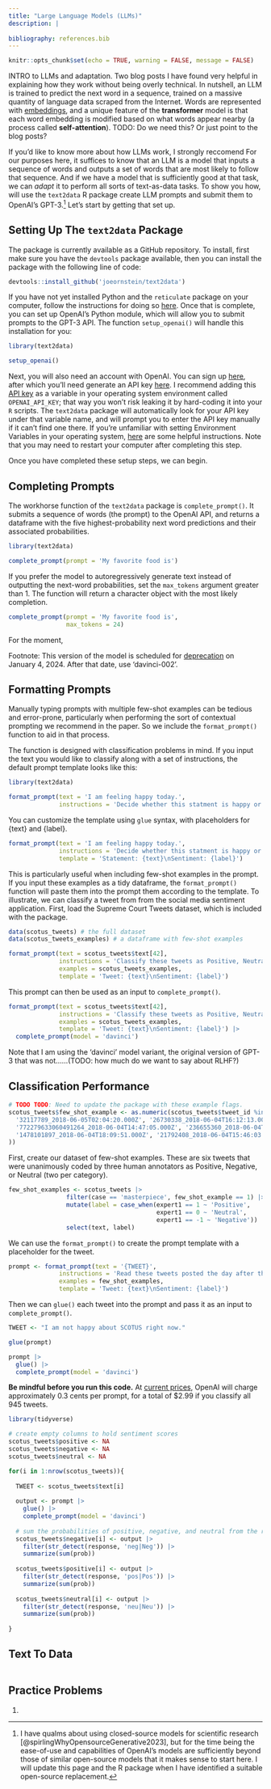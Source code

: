 ```yaml
---
title: "Large Language Models (LLMs)"
description: |
  
bibliography: references.bib
---
```


```r
knitr::opts_chunk$set(echo = TRUE, warning = FALSE, message = FALSE)
```

INTRO to LLMs and adaptation. Two blog posts I have found very helpful in explaining how they work without being overly technical. In nutshell, an LLM is trained to predict the next word in a sequence, trained on a massive quantity of language data scraped from the Internet. Words are represented with  [embeddings](word-embeddings.html), and a unique feature of the **transformer** model is that each word embedding is modified based on what words appear nearby (a process called **self-attention**). TODO: Do we need this? Or just point to the blog posts? 

If you'd like to know more about how LLMs work, I strongly reccomend For our purposes here, it suffices to know that an LLM is a model that inputs a sequence of words and outputs a set of words that are most likely to follow that sequence. And if we have a model that is sufficiently good at that task, we can *adapt* it to perform all sorts of text-as-data tasks. To show you how, will use the `text2data` R package create LLM prompts and submit them to OpenAI's GPT-3.[^qualms] Let's start by getting that set up.

[^qualms]: I have qualms about using closed-source models for scientific research [@spirlingWhyOpensourceGenerative2023], but for the time being the ease-of-use and capabilities of OpenAI's models are sufficiently beyond those of similar open-source models that it makes sense to start here. I will update this page and the R package when I have identified a suitable open-source replacement.


## Setting Up The `text2data` Package

The package is currently available as a GitHub repository. To install, first make sure you have the `devtools` package available, then you can install the package with the following line of code:

```r
devtools::install_github('joeornstein/text2data')
```

If you have not yet installed Python and the `reticulate` package on your computer, follow the instructions for doing so [here](APIs.html#How to Drive Python from RStudio). Once that is complete, you can set up OpenAI's Python module, which will allow you to submit prompts to the GPT-3 API. The function `setup_openai()` will handle this installation for you:

```r
library(text2data)

setup_openai()
```

Next, you will also need an account with OpenAI. You can sign up [here](https://platform.openai.com/signup), after which you'll need generate an API key [here](https://platform.openai.com/account/api-keys). I recommend adding this [API key](APIs.html) as a variable in your operating system environment called `OPENAI_API_KEY`; that way you won't risk leaking it by hard-coding it into your `R` scripts. The `text2data` package will automatically look for your API key under that variable name, and will prompt you to enter the API key manually if it can't find one there. If you're unfamiliar with setting Environment Variables in your operating system, [here](https://dev.to/biplov/handling-passwords-and-secret-keys-using-environment-variables-2ei0) are some helpful instructions. Note that you may need to restart your computer after completing this step.

Once you have completed these setup steps, we can begin.

## Completing Prompts

The workhorse function of the `text2data` package is `complete_prompt()`. It submits a sequence of words (the prompt) to the OpenAI API, and returns a dataframe with the five highest-probability next word predictions and their associated probabilities.

```r
library(text2data)

complete_prompt(prompt = 'My favorite food is')
```

If you prefer the model to autoregressively generate text instead of outputting the next-word probabilities, set the `max_tokens` argument greater than 1. The function will return a character object with the most likely completion.

```r
complete_prompt(prompt = 'My favorite food is', 
                max_tokens = 24)
```

For the moment, 

Footnote: This version of the model is scheduled for [deprecation](https://platform.openai.com/docs/deprecations/) on January 4, 2024. After that date, use 'davinci-002'.

## Formatting Prompts

Manually typing prompts with multiple few-shot examples can be tedious and error-prone, particularly when performing the sort of contextual prompting we recommend in the paper. So we include the `format_prompt()` function to aid in that process.

The function is designed with classification problems in mind. If you input the text you would like to classify along with a set of instructions, the default prompt template looks like this:

```r
library(text2data)

format_prompt(text = 'I am feeling happy today.',
              instructions = 'Decide whether this statment is happy or sad.')
```

You can customize the template using `glue` syntax, with placeholders for {text} and {label}.

```r
format_prompt(text = 'I am feeling happy today.',
              instructions = 'Decide whether this statment is happy or sad.',
              template = 'Statement: {text}\nSentiment: {label}')
```

This is particularly useful when including few-shot examples in the prompt. If you input these examples as a tidy dataframe, the `format_prompt()` function will paste them into the prompt them according to the template. To illustrate, we can classify a tweet from from the social media sentiment application. First, load the Supreme Court Tweets dataset, which is included with the package.

```r
data(scotus_tweets) # the full dataset
data(scotus_tweets_examples) # a dataframe with few-shot examples
```

```r
format_prompt(text = scotus_tweets$text[42],
              instructions = 'Classify these tweets as Positive, Neutral, or Negative',
              examples = scotus_tweets_examples,
              template = 'Tweet: {text}\nSentiment: {label}')
```

This prompt can then be used as an input to `complete_prompt()`.

```r
format_prompt(text = scotus_tweets$text[42],
              instructions = 'Classify these tweets as Positive, Neutral, or Negative',
              examples = scotus_tweets_examples,
              template = 'Tweet: {text}\nSentiment: {label}') |> 
  complete_prompt(model = 'davinci')
```

Note that I am using the 'davinci' model variant, the original version of GPT-3 that was not......(TODO: how much do we want to say about RLHF?)



## Classification Performance


```r
# TODO TODO: Need to update the package with these example flags.
scotus_tweets$few_shot_example <- as.numeric(scotus_tweets$tweet_id %in% c(
  '32117789_2018-06-05T02:04:20.000Z', '26730338_2018-06-04T16:12:13.000Z',
  '772279633060491264_2018-06-04T14:47:05.000Z', '236655360_2018-06-04T14:24:46.000Z', 
  '1478101897_2018-06-04T18:09:51.000Z', '21792408_2018-06-04T15:46:03.000Z'
))
```

First, create our dataset of few-shot examples. These are six tweets that were unanimously coded by three human annotators as Positive, Negative, or Neutral (two per category).

```r
few_shot_examples <- scotus_tweets |> 
                filter(case == 'masterpiece', few_shot_example == 1) |> 
                mutate(label = case_when(expert1 == 1 ~ 'Positive',
                                         expert1 == 0 ~ 'Neutral',
                                         expert1 == -1 ~ 'Negative')) |> 
                select(text, label)
```

We can use the `format_prompt()` to create the prompt template with a placeholder for the tweet.

```r
prompt <- format_prompt(text = '{TWEET}',
              instructions = 'Read these tweets posted the day after the US Supreme Court ruled in favor of a baker who refused to bake a wedding cake for a same-sex couple. For each tweet, decide whether its sentiment is Positive, Neutral, or Negative.',
              examples = few_shot_examples,
              template = 'Tweet: {text}\nSentiment: {label}')
```

Then we can `glue()` each tweet into the prompt and pass it as an input to `complete_prompt()`.

```r
TWEET <- "I am not happy about SCOTUS right now."

glue(prompt)

prompt |> 
  glue() |> 
  complete_prompt(model = 'davinci')
```

**Be mindful before you run this code.** At [current prices](https://openai.com/pricing), OpenAI will charge approximately 0.3 cents per prompt, for a total of $2.99 if you classify all 945 tweets.

```r
library(tidyverse)

# create empty columns to hold sentiment scores
scotus_tweets$positive <- NA
scotus_tweets$negative <- NA
scotus_tweets$neutral <- NA

for(i in 1:nrow(scotus_tweets)){
  
  TWEET <- scotus_tweets$text[i]
  
  output <- prompt |> 
    glue() |> 
    complete_prompt(model = 'davinci')
  
  # sum the probabilities of positive, negative, and neutral from the returned probability vector
  scotus_tweets$negative[i] <- output |> 
    filter(str_detect(response, 'neg|Neg')) |> 
    summarize(sum(prob))
  
  scotus_tweets$positive[i] <- output |> 
    filter(str_detect(response, 'pos|Pos')) |> 
    summarize(sum(prob))
  
  scotus_tweets$neutral[i] <- output |> 
    filter(str_detect(response, 'neu|Neu')) |> 
    summarize(sum(prob))
  
}
```


## Text To Data

```r

```

## Practice Problems

1. 
